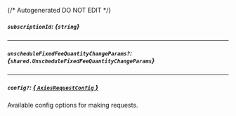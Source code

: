 {/* Autogenerated DO NOT EDIT  */}

##### `subscriptionId`: *{`string`}*

---
##### `unscheduleFixedFeeQuantityChangeParams?`: *{`shared.UnscheduleFixedFeeQuantityChangeParams`}*
<Collapsible>
    <UnscheduleFixedFeeQuantityChangeParams/>
</Collapsible>

---
##### `config?`: [*{ `AxiosRequestConfig` }*](https://axios-http.com/docs/req_config)
Available config options for making requests.


